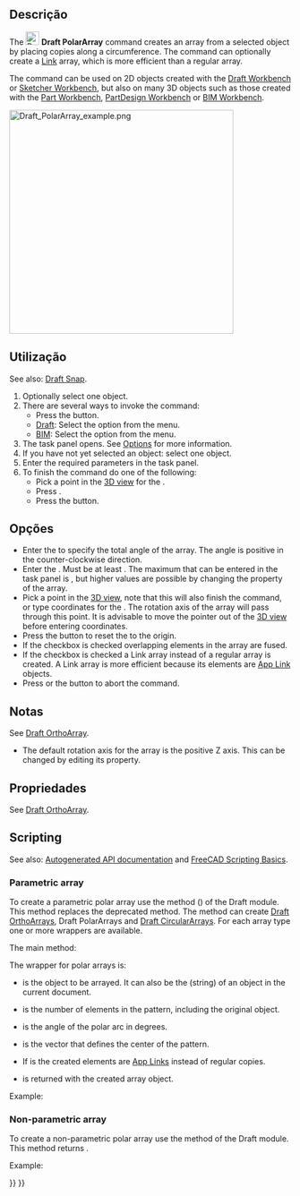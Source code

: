 <languages/>

<div class="mw-translate-fuzzy">
{{Docnav
|[[Draft_OrthoArray/pt-br|Séries ortogonais]]
|[[Draft_CircularArray/pt-br|Série circular]]
|[[Draft_Workbench/pt-br|Draft]]
|IconL=Draft_OrthoArray.svg
|IconR=Draft_CircularArray.svg
|IconC=Workbench_Draft.svg
}}
</div>

{{GuiCommand
|Name=Draft PolarArray
|MenuLocation=Modification → Array tools → Polar array<br>Modify → Polar array
|Workbenches=[[Draft_Workbench|Draft]], [[BIM_Workbench|BIM]]
|Version=0.19
|SeeAlso=[[Draft_OrthoArray|Draft OrthoArray]], [[Draft_CircularArray|Draft CircularArray]], [[Draft_PathArray|Draft PathArray]], [[Draft_PathLinkArray|Draft PathLinkArray]], [[Draft_PointArray|Draft PointArray]], [[Draft_PointLinkArray|Draft PointLinkArray]]
}}

<span id="Description"></span>
==Descrição==

The [[Image:Draft_PolarArray.svg|24px]] '''Draft PolarArray''' command creates an array from a selected object by placing copies along a circumference. The command can optionally create a [[App_Link|Link]] array, which is more efficient than a regular array.

The command can be used on 2D objects created with the [[Draft_Workbench|Draft Workbench]] or [[Sketcher_Workbench|Sketcher Workbench]], but also on many 3D objects such as those created with the [[Part_Workbench|Part Workbench]], [[PartDesign_Workbench|PartDesign Workbench]] or [[BIM_Workbench|BIM Workbench]].

[[Image:Draft_PolarArray_example.png|400px]]
{{Caption|Draft PolarArray}}

<span id="Usage"></span>
== Utilização ==

See also: [[Draft_Snap|Draft Snap]].

# Optionally select one object.
# There are several ways to invoke the command:
#* Press the {{Button|[[Image:Draft_PolarArray.svg|16px]] [[Draft_PolarArray|Polar array]]}} button.
#* [[Draft_Workbench|Draft]]: Select the {{MenuCommand|Modification → Array tools → [[Image:Draft_PolarArray.svg|16px]] Polar array}} option from the menu.
#* [[BIM_Workbench|BIM]]: Select the {{MenuCommand|Modify → [[Image:Draft_PolarArray.svg|16px]] Polar array}} option from the menu.
# The {{MenuCommand|Polar array}} task panel opens. See [[#Options|Options]] for more information.
# If you have not yet selected an object: select one object.
# Enter the required parameters in the task panel.
# To finish the command do one of the following:
#* Pick a point in the [[3D_view|3D view]] for the {{MenuCommand|Center of rotation}}.
#* Press {{KEY|Enter}}.
#* Press the {{Button|OK}} button.

<span id="Options"></span>
== Opções ==

* Enter the {{MenuCommand|Polar angle}} to specify the total angle of the array. The angle is positive in the counter-clockwise direction.
* Enter the {{MenuCommand|Number of elements}}. Must be at least {{Value|2}}. The maximum that can be entered in the task panel is {{Value|99}}, but higher values are possible by changing the {{PropertyData|Number Polar}} property of the array.
* Pick a point in the [[3D_view|3D view]], note that this will also finish the command, or type coordinates for the {{MenuCommand|Center of rotation}}. The rotation axis of the array will pass through this point. It is advisable to move the pointer out of the [[3D_view|3D view]] before entering coordinates.
* Press the {{MenuCommand|Reset point}} button to reset the {{MenuCommand|Center of rotation}} to the origin.
* If the {{MenuCommand|Fuse}} checkbox is checked overlapping elements in the array are fused.
* If the {{MenuCommand|Link array}} checkbox is checked a Link array instead of a regular array is created. A Link array is more efficient because its elements are [[App_Link|App Link]] objects.
* Press {{KEY|Esc}} or the {{Button|Cancel}} button to abort the command.

<span id="Notes"></span>
==Notas==

See [[Draft_OrthoArray#Notes|Draft OrthoArray]].

* The default rotation axis for the array is the positive Z axis. This can be changed by editing its {{PropertyData|Axis}} property.

<span id="Properties"></span>
== Propriedades ==

See [[Draft_OrthoArray#Properties|Draft OrthoArray]].

== Scripting ==

See also: [https://freecad.github.io/SourceDoc/ Autogenerated API documentation] and [[FreeCAD Scripting Basics|FreeCAD Scripting Basics]].

===Parametric array===

To create a parametric polar array use the {{incode|make_array}} method ({{Version|0.19}}) of the Draft module. This method replaces the deprecated {{incode|makeArray}} method. The {{incode|make_array}} method can create [[Draft_OrthoArray|Draft OrthoArrays]], Draft PolarArrays and [[Draft_CircularArray|Draft CircularArrays]]. For each array type one or more wrappers are available.

The main method:

{{Code|code=
array = make_array(base_object, arg1, arg2, arg3, arg4=None, arg5=None, arg6=None, use_link=True)
}}

The wrapper for polar arrays is:

{{Code|code=
array = make_polar_array(base_object,
                         number=5, angle=360, center=App.Vector(0, 0, 0),
                         use_link=True)
}}

* {{incode|base_object}} is the object to be arrayed. It can also be the {{incode|Label}} (string) of an object in the current document.
* {{incode|number}} is the number of elements in the pattern, including the original object.
* {{incode|angle}} is the angle of the polar arc in degrees.
* {{incode|center}} is the vector that defines the center of the pattern.
* If {{incode|use_link}} is {{incode|True}} the created elements are [[App_Link|App Links]] instead of regular copies.
* {{incode|array}} is returned with the created array object.

Example:

{{Code|code=
import FreeCAD as App
import Draft

doc = App.newDocument()

tri = Draft.make_polygon(3, 600)
center = App.Vector(-1600, 0, 0)

array = Draft.make_polar_array(tri, 8, 270, center)
doc.recompute()
}}

===Non-parametric array===

To create a non-parametric polar array use the {{incode|array}} method of the Draft module. This method returns {{incode|None}}.

{{Code|code=
array(objectslist, center, angle, number)
}}

Example:

{{Code|code=
import FreeCAD as App
import Draft

doc = App.newDocument()

tri = Draft.make_polygon(3, 600)
center = App.Vector(-1600, 0, 0)

Draft.array(tri, center, 270, 8)
doc.recompute()
}}


<div class="mw-translate-fuzzy">
{{Docnav
|[[Draft_OrthoArray/pt-br|Séries ortogonais]]
|[[Draft_CircularArray/pt-br|Série circular]]
|[[Draft_Workbench/pt-br|Draft]]
|IconL=Draft_OrthoArray.svg
|IconR=Draft_CircularArray.svg
|IconC=Workbench_Draft.svg
}}
</div>

{{Draft Tools navi{{#translation:}}}}
{{Userdocnavi{{#translation:}}}}